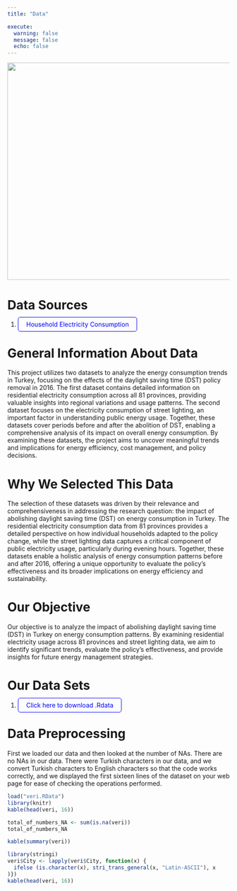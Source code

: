 ```yaml
---
title: "Data"

execute: 
  warning: false
  message: false
  echo: false
---
```


![](images/datacat.mp4.gif){fig-align="center" width="13.7cm" height="13cm"}

# Data Sources

<style>
  .button {
    padding: 7px 18px;
    border: 1px solid blue;
    text-decoration: none;
    color: blue;
    border-radius: 5px;
  }
</style>

<div>

1.  <a href=https://biruni.tuik.gov.tr/medas/?locale=tr" class="button">Household Electricity Consumption</a>

</div>

# General Information About Data

This project utilizes two datasets to analyze the energy consumption trends in Turkey, focusing on the effects of the daylight saving time (DST) policy removal in 2016. The first dataset contains detailed information on residential electricity consumption across all 81 provinces, providing valuable insights into regional variations and usage patterns. The second dataset focuses on the electricity consumption of street lighting, an important factor in understanding public energy usage. Together, these datasets cover periods before and after the abolition of DST, enabling a comprehensive analysis of its impact on overall energy consumption. By examining these datasets, the project aims to uncover meaningful trends and implications for energy efficiency, cost management, and policy decisions.

# Why We Selected This Data

The selection of these datasets was driven by their relevance and comprehensiveness in addressing the research question: the impact of abolishing daylight saving time (DST) on energy consumption in Turkey. The residential electricity consumption data from 81 provinces provides a detailed perspective on how individual households adapted to the policy change, while the street lighting data captures a critical component of public electricity usage, particularly during evening hours. Together, these datasets enable a holistic analysis of energy consumption patterns before and after 2016, offering a unique opportunity to evaluate the policy's effectiveness and its broader implications on energy efficiency and sustainability.

# Our Objective

Our objective is to analyze the impact of abolishing daylight saving time (DST) in Turkey on energy consumption patterns. By examining residential electricity usage across 81 provinces and street lighting data, we aim to identify significant trends, evaluate the policy's effectiveness, and provide insights for future energy management strategies.

# Our Data Sets

<style>
  .button {
    padding: 7px 18px;
    border: 1px solid blue;
    text-decoration: none;
    color: blue;
    border-radius: 5px;
  }
</style>

<div>

1.  <a href=https://drive.google.com/uc?export=download&id=1fmDbdAFxbrIulAWriuQ9JfJHpSoMOu3g/" class="button">Click here to download .Rdata</a>

</div>

# Data Preprocessing

First we loaded our data and then looked at the number of NAs. There are no NAs in our data. There were Turkish characters in our data, and we convert Turkish characters to English characters so that the code works correctly, and we displayed the first sixteen lines of the dataset on your web page for ease of checking the operations performed.

```r
load("veri.RData")
library(knitr)
kable(head(veri, 16))
```

```r
total_of_numbers_NA <- sum(is.na(veri))
total_of_numbers_NA
```

```r
kable(summary(veri))
```

```r
library(stringi)
veri$City <- lapply(veri$City, function(x) {
  ifelse (is.character(x), stri_trans_general(x, "Latin-ASCII"), x
)})
kable(head(veri, 16))
```
